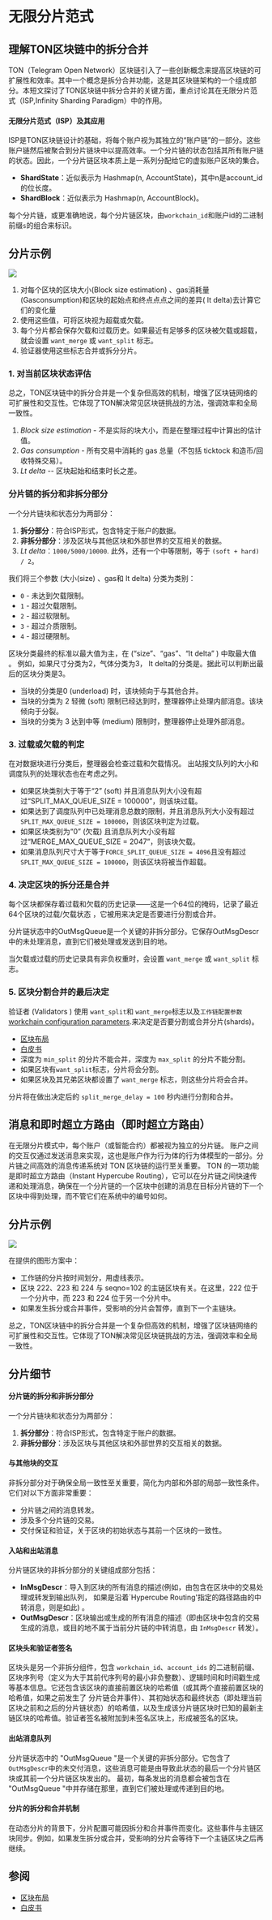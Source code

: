 # 无限分片范式

## 理解TON区块链中的拆分合并

TON（Telegram Open Network）区块链引入了一些创新概念来提高区块链的可扩展性和效率。其中一个概念是拆分合并功能，这是其区块链架构的一个组成部分。本短文探讨了TON区块链中拆分合并的关键方面，重点讨论其在无限分片范式（ISP,Infinity Sharding Paradigm）中的作用。

#### 无限分片范式（ISP）及其应用

ISP是TON区块链设计的基础，将每个账户视为其独立的“账户链”的一部分。这些账户链然后被聚合到分片链块中以提高效率。一个分片链的状态包括其所有账户链的状态。因此，一个分片链区块本质上是一系列分配给它的虚拟账户区块的集合。

- **ShardState**：近似表示为 Hashmap(n, AccountState)，其中n是account_id的位长度。
- **ShardBlock**：近似表示为 Hashmap(n, AccountBlock)。

每个分片链，或更准确地说，每个分片链区块，由`workchain_id`和账户id的二进制前缀`s`的组合来标识。

## 分片示例

![](/img/docs/blockchain-fundamentals/split-merge.svg)

1. 对每个区块的区块大小(Block size estimation) 、gas消耗量(Gasconsumption)和区块的起始点和终点点点之间的差异( lt delta)去计算它们的变化量
2. 使用这些值，可将区块视为超载或欠载。
3. 每个分片都会保存欠载和过载历史。如果最近有足够多的区块被欠载或超载，就会设置 `want_merge` 或 `want_split` 标志。
4. 验证器使用这些标志合并或拆分分片。

### 1. 对当前区块状态评估

总之，TON区块链中的拆分合并是一个复杂但高效的机制，增强了区块链网络的可扩展性和交互性。它体现了TON解决常见区块链挑战的方法，强调效率和全局一致性。

1. _Block size estimation_ - 不是实际的块大小，而是在整理过程中计算出的估计值。
2. _Gas consumption_ - 所有交易中消耗的 gas 总量（不包括 ticktock 和造币/回收特殊交易）。
3. _Lt delta_ -- 区块起始和结束时长之差。

### 分片链的拆分和非拆分部分

一个分片链块和状态分为两部分：

1. **拆分部分**：符合ISP形式，包含特定于账户的数据。
2. **非拆分部分**：涉及区块与其他区块和外部世界的交互相关的数据。
3. _Lt delta_：`1000/5000/10000`.
   此外，还有一个中等限制，等于 `(soft + hard) / 2`。

我们将三个参数 (大小(size) 、gas和 lt delta) 分类为类别：

- `0` - 未达到欠载限制。
- `1` - 超过欠载限制。
- `2` - 超过软限制。
- `3` - 超过介质限制。
- `4` - 超过硬限制。

区块分类最终的标准以最大值为主，在 (“size”、“gas”、“lt delta” ) 中取最大值
。 例如，如果尺寸分类为2，气体分类为3， lt delta的分类是。据此可以判断出最后的区块分类是3。

- 当块的分类是0 (underload) 时，该块倾向于与其他合并。
- 当块的分类为 2  轻微 (soft) 限制已经达到时，整理器停止处理内部消息。该块倾向于分裂。
- 当块的分类为 3 达到中等 (medium) 限制时，整理器停止处理外部消息。

### 3. 过载或欠载的判定

在对数据块进行分类后，整理器会检查过载和欠载情况。
出站报文队列的大小和调度队列的处理状态也在考虑之列。

- 如果区块类别大于等于“2” (soft) 并且消息队列大小没有超过“SPLIT_MAX_QUEUE_SIZE = 100000”，则该块过载。
- 如果达到了调度队列中已处理消息总数的限制，并且消息队列大小没有超过`SPLIT_MAX_QUEUE_SIZE = 100000`，则该区块判定为过载。
- 如果区块类别为“0” (欠载) 且消息队列大小没有超过“MERGE_MAX_QUEUE_SIZE = 2047”，则该块欠载。
- 如果消息队列尺寸大于等于`FORCE_SPLIT_QUEUE_SIZE = 4096`且没有超过`SPLIT_MAX_QUEUE_SIZE = 100000`，则该区块将被当作超载。

### 4. 决定区块的拆分还是合并

每个区块都保存着过载和欠载的历史记录——这是一个64位的掩码，记录了最近64个区块的过载/欠载状态 ，它被用来决定是否要进行分割或合并。

分片链状态中的OutMsgQueue是一个关键的非拆分部分。它保存OutMsgDescr中的未处理消息，直到它们被处理或发送到目的地。

当欠载或过载的历史记录具有非负权重时，会设置 `want_merge` 或 `want_split` 标志。

### 5. 区块分割合并的最后决定

验证者 (Validators ) 使用 `want_split`和 `want_merge`标志以及`工作链配置参数`[workchain configuration parameters](/v3/documentation/network/config-params/overview#param-12).来决定是否要分割或合并分片(shards)。

- [区块布局](/v3/documentation/data-formats/layout/blocks)
- [白皮书](/v3/documentation/introduction)
- 深度为 `min_split` 的分片不能合并，深度为 `max_split` 的分片不能分割。
- 如果区块有`want_split`标志，分片将会分割。
- 如果区块及其兄弟区块都设置了 `want_merge` 标志，则这些分片将会合并。

分片将在做出决定后的 `split_merge_delay = 100` 秒内进行分割和合并。

## 消息和即时超立方路由（即时超立方路由）

在无限分片模式中，每个账户（或智能合约）都被视为独立的分片链。
账户之间的交互仅通过发送消息来实现，这也是账户作为行为体的行为体模型的一部分。分片链之间高效的消息传递系统对 TON 区块链的运行至关重要。 
TON 的一项功能是即时超立方路由（Instant Hypercube Routing），它可以在分片链之间快速传递和处理消息，确保在一个分片链的一个区块中创建的消息在目标分片链的下一个区块中得到处理，而不管它们在系统中的编号如何。

## 分片示例

![](/img/docs/blockchain-fundamentals/shardchains.jpg)

在提供的图形方案中：

- 工作链的分片按时间划分，用虚线表示。
- 区块 222、223 和 224 与 seqno=102 的主链区块有关。在这里，222 位于一个分片中，而 223 和 224 位于另一个分片中。
- 如果发生拆分或合并事件，受影响的分片会暂停，直到下一个主链块。

总之，TON区块链中的拆分合并是一个复杂但高效的机制，增强了区块链网络的可扩展性和交互性。它体现了TON解决常见区块链挑战的方法，强调效率和全局一致性。

## 分片细节

#### 分片链的拆分和非拆分部分

一个分片链块和状态分为两部分：

1. **拆分部分**：符合ISP形式，包含特定于账户的数据。
2. **非拆分部分**：涉及区块与其他区块和外部世界的交互相关的数据。

#### 与其他块的交互

非拆分部分对于确保全局一致性至关重要，简化为内部和外部的局部一致性条件。它们对以下方面非常重要：

- 分片链之间的消息转发。
- 涉及多个分片链的交易。
- 交付保证和验证，关于区块的初始状态与其前一个区块的一致性。

#### 入站和出站消息

分片链区块的非拆分部分的关键组成部分包括：

- **InMsgDescr**：导入到区块的所有消息的描述(例如，由包含在区块中的交易处理或转发到输出队列， 如果是沿着\`Hypercube Routing'指定的路径路由的中转消息，则是如此) 。
- **OutMsgDescr**：区块输出或生成的所有消息的描述（即由区块中包含的交易生成的消息，或目的地不属于当前分片链的中转消息，由 `InMsgDescr` 转发）。

#### 区块头和验证者签名

区块头是另一个非拆分组件，包含 `workchain_id`、`account_ids` 的二进制前缀、区块序列号（定义为大于其前代序列号的最小非负整数）、逻辑时间和时间戳生成等基本信息。它还包含该区块的直接前置区块的哈希值（或其两个直接前置区块的哈希值，如果之前发生了
分片链合并事件）、其初始状态和最终状态（即处理当前区块之前和之后的分片链状态）的哈希值，以及生成该分片链区块时已知的最新主链区块的哈希值。验证者签名被附加到未签名区块上，形成被签名的区块。

#### 出站消息队列

分片链状态中的 "OutMsgQueue "是一个关键的非拆分部分。它包含了`OutMsgDescr`中的未交付消息，这些消息可能是由导致此状态的最后一个分片链区块或其前一个分片链区块发出的。 
最初，每条发出的消息都会被包含在 "OutMsgQueue "中并存储在那里，直到它们被处理或传递到目的地。

#### 分片的拆分和合并机制

在动态分片的背景下，分片配置可能因拆分和合并事件而变化。这些事件与主链区块同步。例如，如果发生拆分或合并，受影响的分片会等待下一个主链区块之后再继续。

## 参阅

- [区块布局](/v3/documentation/data-formats/layout/blocks)
- [白皮书](/v3/documentation/whitepapers/overview)
